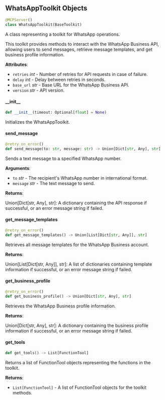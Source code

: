 <a id="camel.toolkits.whatsapp_toolkit"></a>

<a id="camel.toolkits.whatsapp_toolkit.WhatsAppToolkit"></a>

## WhatsAppToolkit Objects

```python
@MCPServer()
class WhatsAppToolkit(BaseToolkit)
```

A class representing a toolkit for WhatsApp operations.

This toolkit provides methods to interact with the WhatsApp Business API,
allowing users to send messages, retrieve message templates, and get
business profile information.

**Attributes**:

- `retries` _int_ - Number of retries for API requests in case of failure.
- `delay` _int_ - Delay between retries in seconds.
- `base_url` _str_ - Base URL for the WhatsApp Business API.
- `version` _str_ - API version.

<a id="camel.toolkits.whatsapp_toolkit.WhatsAppToolkit.__init__"></a>

#### \_\_init\_\_

```python
def __init__(timeout: Optional[float] = None)
```

Initializes the WhatsAppToolkit.

<a id="camel.toolkits.whatsapp_toolkit.WhatsAppToolkit.send_message"></a>

#### send\_message

```python
@retry_on_error()
def send_message(to: str, message: str) -> Union[Dict[str, Any], str]
```

Sends a text message to a specified WhatsApp number.

**Arguments**:

- `to` _str_ - The recipient's WhatsApp number in international format.
- `message` _str_ - The text message to send.
  

**Returns**:

  Union[Dict[str, Any], str]: A dictionary containing
  the API response if successful, or an error message string if
  failed.

<a id="camel.toolkits.whatsapp_toolkit.WhatsAppToolkit.get_message_templates"></a>

#### get\_message\_templates

```python
@retry_on_error()
def get_message_templates() -> Union[List[Dict[str, Any]], str]
```

Retrieves all message templates for the WhatsApp Business account.

**Returns**:

  Union[List[Dict[str, Any]], str]: A list of dictionaries containing
  template information if successful, or an error message string
  if failed.

<a id="camel.toolkits.whatsapp_toolkit.WhatsAppToolkit.get_business_profile"></a>

#### get\_business\_profile

```python
@retry_on_error()
def get_business_profile() -> Union[Dict[str, Any], str]
```

Retrieves the WhatsApp Business profile information.

**Returns**:

  Union[Dict[str, Any], str]: A dictionary containing the business
  profile information if successful, or an error message string
  if failed.

<a id="camel.toolkits.whatsapp_toolkit.WhatsAppToolkit.get_tools"></a>

#### get\_tools

```python
def get_tools() -> List[FunctionTool]
```

Returns a list of FunctionTool objects representing the
functions in the toolkit.

**Returns**:

- `List[FunctionTool]` - A list of FunctionTool objects for the
  toolkit methods.


